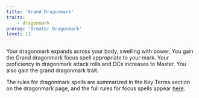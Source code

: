 ```yaml
---
title: 'Grand Dragonmark'
traits:
    - dragonmark
prereq: 'Greater Dragonmark'
level: 13
---
```


Your dragonmark expands across your body, swelling with power. You gain the Grand dragonmark focus spell appropriate to your mark. Your proficiency in dragonmark attack rolls and DCs increases to Master. You also gain the grand dragonmark trait.

The rules for dragonmark spells are summarized in the Key Terms section on the dragonmark page, and the full rules for focus spells appear [here](https://2e.aonprd.com/Rules.aspx?ID=276).
